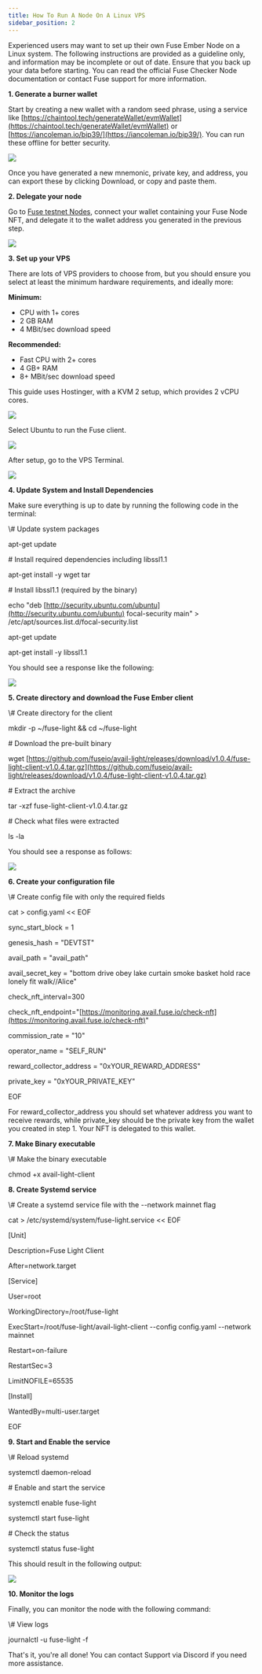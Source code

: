 ```yaml
---
title: How To Run A Node On A Linux VPS
sidebar_position: 2
---
```


Experienced users may want to set up their own Fuse Ember Node on a Linux system. The following instructions are provided as a guideline only, and information may be incomplete or out of date. Ensure that you back up your data before starting. You can read the official Fuse Checker Node documentation or contact Fuse support for more information.

**1. Generate a burner wallet**

Start by creating a new wallet with a random seed phrase, using a service like [https://chaintool.tech/generateWallet/evmWallet](https://chaintool.tech/generateWallet/evmWallet) or [https://iancoleman.io/bip39/](https://iancoleman.io/bip39/). You can run these offline for better security.

![](/img/BIP.webp)

Once you have generated a new mnemonic, private key, and address, you can export these by clicking Download, or copy and paste them.

**2. Delegate your node**

Go to [Fuse testnet Nodes](https://console.fuse.io/nodes/testnet), connect your wallet containing your Fuse Node NFT, and delegate it to the wallet address you generated in the previous step.

![](/img/Delegate.webp)

**3. Set up your VPS**

There are lots of VPS providers to choose from, but you should ensure you select at least the minimum hardware requirements, and ideally more:

**Minimum:**

- CPU with 1+ cores
- 2 GB RAM
- 4 MBit/sec download speed

**Recommended:**

- Fast CPU with 2+ cores
- 4 GB+ RAM
- 8+ MBit/sec download speed

This guide uses Hostinger, with a KVM 2 setup, which provides 2 vCPU cores.

![](/img/KVM2.webp)

Select Ubuntu to run the Fuse client.

![](/img/Ubuntu.webp)

After setup, go to the VPS Terminal.

![](/img/Terminal.webp)

**4. Update System and Install Dependencies**

Make sure everything is up to date by running the following code in the terminal:

<CodeBlock language="Bash">
  \# Update system packages

apt-get update

\# Install required dependencies including libssl1.1

apt-get install -y wget tar

\# Install libssl1.1 (required by the binary)

echo "deb [http://security.ubuntu.com/ubuntu](http://security.ubuntu.com/ubuntu) focal-security main" > /etc/apt/sources.list.d/focal-security.list

apt-get update

apt-get install -y libssl1.1

</CodeBlock>

You should see a response like the following:

![](/img/response.webp)

**5. Create directory and download the Fuse Ember client**

<CodeBlock language="Bash">
  \# Create directory for the client

mkdir -p \~/fuse-light && cd \~/fuse-light

\# Download the pre-built binary

wget [https://github.com/fuseio/avail-light/releases/download/v1.0.4/fuse-light-client-v1.0.4.tar.gz](https://github.com/fuseio/avail-light/releases/download/v1.0.4/fuse-light-client-v1.0.4.tar.gz)

\# Extract the archive

tar -xzf fuse-light-client-v1.0.4.tar.gz

\# Check what files were extracted

ls -la

</CodeBlock>

You should see a response as follows:

![](/img/response2.webp)

**6. Create your configuration file**

<CodeBlock language="Bash">
  \# Create config file with only the required fields

cat > config.yaml \<\< EOF

sync_start_block = 1

genesis_hash = "DEVTST"

avail_path = "avail_path"

avail_secret_key = "bottom drive obey lake curtain smoke basket hold race lonely fit walk//Alice"

check_nft_interval=300

check_nft_endpoint="[https://monitoring.avail.fuse.io/check-nft](https://monitoring.avail.fuse.io/check-nft)"

commission_rate = "10"

operator_name = "SELF_RUN"

reward_collector_address = "0xYOUR_REWARD_ADDRESS"

private_key = "0xYOUR_PRIVATE_KEY"

EOF

</CodeBlock>

For reward_collector_address you should set whatever address you want to receive rewards, while private_key should be the private key from the wallet you created in step 1. Your NFT is delegated to this wallet.

**7. Make Binary executable**

<CodeBlock language="Bash">
  \# Make the binary executable

chmod +x avail-light-client

</CodeBlock>

**8. Create Systemd service**

<CodeBlock language="Bash">
  \# Create a systemd service file with the --network mainnet flag

cat > /etc/systemd/system/fuse-light.service \<\< EOF

\[Unit]

Description=Fuse Light Client

After=network.target

\[Service]

User=root

WorkingDirectory=/root/fuse-light

ExecStart=/root/fuse-light/avail-light-client --config config.yaml --network mainnet

Restart=on-failure

RestartSec=3

LimitNOFILE=65535

\[Install]

WantedBy=multi-user.target

EOF

</CodeBlock>

**9. Start and Enable the service**

<CodeBlock language="Bash">
  \# Reload systemd

systemctl daemon-reload

\# Enable and start the service

systemctl enable fuse-light

systemctl start fuse-light

\# Check the status

systemctl status fuse-light

</CodeBlock>

This should result in the following output:

![](/img/output.webp)

**10. Monitor the logs**

Finally, you can monitor the node with the following command:

<CodeBlock language="Bash">
  \# View logs

journalctl -u fuse-light -f

</CodeBlock>

That's it, you're all done! You can contact Support via Discord if you need more assistance.

